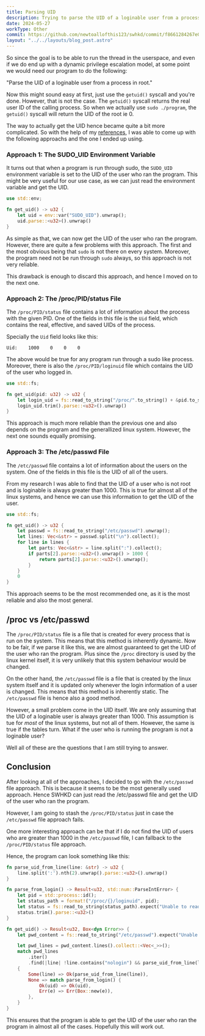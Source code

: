 ```yaml
---
title: Parsing UID 
description: Trying to parse the UID of a loginable user from a process in root.
date: 2024-05-27
workType: Other
commit: https://github.com/newtoallofthis123/swhkd/commit/f8661284267e01a74513e0d9a5501587544796fc
layout: "../../layouts/blog_post.astro"
---
```


So since the goal is to be able to run the thread in the userspace, and even if we do end
up with a dynamic privilege escalation model, at some point we would need our program to do the following:

"Parse the UID of a loginable user from a process in root."

Now this might sound easy at first, just use the `getuid()` syscall and you're done.
However, that is not the case. The `getuid()` syscall returns the real user ID of the calling process.
So when we actually use `sudo ./program`, the `getuid()` syscall will return the UID of the root ie 0.

The way to actually get the UID hence became quite a bit more complicated.
So with the help of my [references](#references), I was able to come up with the following approachs and the one I ended up using.

### Approach 1: The SUDO_UID Environment Variable

It turns out that when a program is run through sudo, the `SUDO_UID` environment variable is set to the UID of the user who ran the program.
This might be very useful for our use case, as we can just read the environment variable and get the UID.

```rust
use std::env;

fn get_uid() -> u32 {
    let uid = env::var("SUDO_UID").unwrap();
    uid.parse::<u32>().unwrap()
}
```

As simple as that, we can now get the UID of the user who ran the program.
However, there are quite a few problems with this approach.
The first and the most obvious being that `sudo` is not there on every system.
Moreover, the program need not be run through `sudo` always, so this approach is not very reliable.

This drawback is enough to discard this approach, and hence I moved on to the next one.

### Approach 2: The /proc/PID/status File

The `/proc/PID/status` file contains a lot of information about the process with the given PID.
One of the fields in this file is the `Uid` field, which contains the real, effective, and saved UIDs of the process.

Specially the `Uid` field looks like this:

```
Uid:    1000    0    0    0
```

The above would be true for any program run through a sudo like process.
Moreover, there is also the `/proc/PID/loginuid` file which contains the UID of the user who logged in.

```rust
use std::fs;

fn get_uid(pid: u32) -> u32 {
    let login_uid = fs::read_to_string("/proc/".to_string() + &pid.to_string() + "/loginuid").unwrap();
    login_uid.trim().parse::<u32>().unwrap()
}
```

This approach is much more reliable than the previous one and also depends on the program and the generallized
linux system.
However, the next one sounds equally promising.

### Approach 3: The /etc/passwd File

The `/etc/passwd` file contains a lot of information about the users on the system.
One of the fields in this file is the UID of all of the users.

From my research I was able to find that the UID of a user who is not root and is loginable is always greater than 1000.
This is true for almost all of the linux systems, and hence we can use this information to get the UID of the user.

```rust
use std::fs;

fn get_uid() -> u32 {
    let passwd = fs::read_to_string("/etc/passwd").unwrap();
    let lines: Vec<&str> = passwd.split("\n").collect();
    for line in lines {
        let parts: Vec<&str> = line.split(":").collect();
        if parts[2].parse::<u32>().unwrap() > 1000 {
            return parts[2].parse::<u32>().unwrap();
        }
    }
    0
}
```

This approach seems to be the most recommended one, as it is the most reliable and also the most general.

## /proc vs /etc/passwd

The `/proc/PID/status` file is a file that is created for every process that is run on the system.
This means that this method is inherently dynamic.
Now to be fair, if we parse it like this, we are almost guaranteed to get the UID of the user who ran the program.
Plus since the `/proc` directory is used by the linux kernel itself, it is very unlikely that this system
behaviour would be changed.

On the other hand, the `/etc/passwd` file is a file that is created by the linux system itself and
it is updated only whenever the login information of a user is changed.
This means that this method is inherently static.
The `/etc/passwd` file is hence also a good method.

However, a small problem come in the UID itself.
We are only assuming that the UID of a loginable user is always greater than 1000.
This assumption is tue for *most* of the linux systems, but not all of them.
However, the same is true if the tables turn.
What if the user who is running the program is not a loginable user?

Well all of these are the questions that I am still trying to answer.

## Conclusion

After looking at all of the approaches, I decided to go with the `/etc/passwd` file approach.
This is because it seems to be the most generally used approach.
Hence SWHKD can just read the /etc/passwd file and get the UID of the user who ran the program.

However, I am going to stash the `/proc/PID/status` just in case the `/etc/passwd` file approach fails.

One more interesting approach can be that if I do not find the UID of users who are greater than 1000 in the `/etc/passwd` file,
I can fallback to the `/proc/PID/status` file approach.

Hence, the program can look something like this:

```rust
fn parse_uid_from_line(line: &str) -> u32 {
    line.split(':').nth(2).unwrap().parse::<u32>().unwrap()
}

fn parse_from_login() -> Result<u32, std::num::ParseIntError> {
    let pid = std::process::id();
    let status_path = format!("/proc/{}/loginuid", pid);
    let status = fs::read_to_string(status_path).expect("Unable to read /proc/<pid>/loginuid");
    status.trim().parse::<u32>()
}

fn get_uid() -> Result<u32, Box<dyn Error>> {
    let pwd_content = fs::read_to_string("/etc/passwd").expect("Unable to read /etc/passwd");

    let pwd_lines = pwd_content.lines().collect::<Vec<_>>();
    match pwd_lines
        .iter()
        .find(|line| !line.contains("nologin") && parse_uid_from_line(line) >= 1000)
    {
        Some(line) => Ok(parse_uid_from_line(line)),
        None => match parse_from_login() {
            Ok(uid) => Ok(uid),
            Err(e) => Err(Box::new(e)),
        },
    }
}
```

This ensures that the program is able to get the UID of the user who ran the program in almost all of the cases.
Hopefully this will work out.
